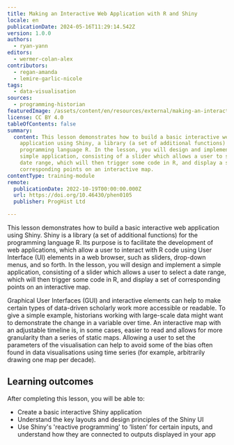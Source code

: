 ```yaml
---
title: Making an Interactive Web Application with R and Shiny
locale: en
publicationDate: 2024-05-16T11:29:14.542Z
version: 1.0.0
authors:
  - ryan-yann
editors:
  - wermer-colan-alex
contributors:
  - regan-amanda
  - lemire-garlic-nicole
tags:
  - data-visualisation
sources:
  - programming-historian
featuredImage: /assets/content/en/resources/external/making-an-interactive-web-application-with-r-and-shiny/image.jpg
license: CC BY 4.0
tableOfContents: false
summary:
  content: This lesson demonstrates how to build a basic interactive web
    application using Shiny, a library (a set of additional functions) for the
    programming language R. In the lesson, you will design and implement a
    simple application, consisting of a slider which allows a user to select a
    date range, which will then trigger some code in R, and display a set of
    corresponding points on an interactive map.
contentType: training-module
remote:
  publicationDate: 2022-10-19T00:00:00.000Z
  url: https://doi.org/10.46430/phen0105
  publisher: ProgHist Ltd

---
```

This lesson demonstrates how to build a basic interactive web application using Shiny. Shiny is a library (a set of additional functions) for the programming language R. Its purpose is to facilitate the development of web applications, which allow a user to interact with R code using User Interface (UI) elements in a web browser, such as sliders, drop-down menus, and so forth. In the lesson, you will design and implement a simple application, consisting of a slider which allows a user to select a date range, which will then trigger some code in R, and display a set of corresponding points on an interactive map.

Graphical User Interfaces (GUI) and interactive elements can help to make certain types of data-driven scholarly work more accessible or readable. To give a simple example, historians working with large-scale data might want to demonstrate the change in a variable over time. An interactive map with an adjustable timeline is, in some cases, easier to read and allows for more granularity than a series of static maps. Allowing a user to set the parameters of the visualisation can help to avoid some of the bias often found in data visualisations using time series (for example, arbitrarily drawing one map per decade).

## Learning outcomes

After completing this lesson, you will be able to:

- Create a basic interactive Shiny application
- Understand the key layouts and design principles of the Shiny UI
- Use Shiny's 'reactive programming' to ‘listen’ for certain inputs, and understand how they are connected to outputs displayed in your app

<ExternalResource title="Interested in learning more?" subtitle="Check out this lesson on Programming Historian's website" url="https://doi.org/10.46430/phen0105" />
